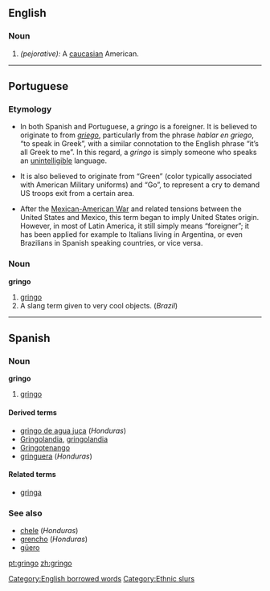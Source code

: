 ==English==

===Noun===
{{en-noun-reg}}
# ''(pejorative):'' A [[caucasian]] American.

----

==Portuguese==

===Etymology===
*In both Spanish and Portuguese, a ''gringo'' is a foreigner.  It is believed to originate to from ''[[griego]]'', particularly from the phrase ''hablar en griego'', “to speak in Greek”, with a similar connotation to the English phrase “it’s all Greek to me”.   In this regard, a ''gringo'' is simply someone who speaks an [[unintelligible]] language.

*It is also believed to originate from “Green” (color typically associated with American Military uniforms) and “Go”, to represent a cry to demand US troops exit from a certain area.

*After the [[w:Mexican-American War|Mexican-American War]] and related tensions between the United States and Mexico, this term began to imply United States origin.  However, in most of Latin America, it still simply means “foreigner”; it has been applied for example to Italians living in Argentina, or even Brazilians in Spanish speaking countries, or vice versa.

===Noun===
'''gringo'''
# [[#Noun|gringo]]
# A slang term given to very cool objects. (''Brazil'')

----

==Spanish==

===Noun===
'''gringo'''

# [[#Noun|gringo]]

====Derived terms====
*[[gringo de agua juca]] (''Honduras'')
*[[Gringolandia]], [[gringolandia]] {{f}}
*[[Gringotenango]]
*[[gringuera]] {{f}} (''Honduras'')

====Related terms====
*[[gringa]] {{f}}

===See also===
*[[chele]] (''Honduras'')
*[[grencho]] (''Honduras'')
*[[güero]]

[[Category:English borrowed words]]
[[Category:Ethnic slurs]]

[[pt:gringo]]
[[zh:gringo]]